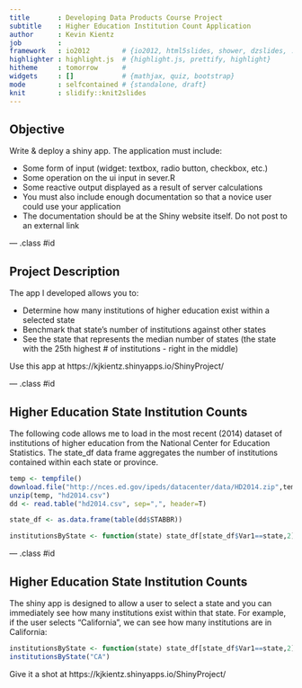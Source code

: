 ---
title       : Developing Data Products Course Project
subtitle    : Higher Education Institution Count Application
author      : Kevin Kientz
job         : 
framework   : io2012        # {io2012, html5slides, shower, dzslides, ...}
highlighter : highlight.js  # {highlight.js, prettify, highlight}
hitheme     : tomorrow      # 
widgets     : []            # {mathjax, quiz, bootstrap}
mode        : selfcontained # {standalone, draft}
knit        : slidify::knit2slides
--- 



## Objective

Write & deploy a shiny app. The application must include:

* Some form of input (widget: textbox, radio button, checkbox, etc.)
* Some operation on the ui input in sever.R
* Some reactive output displayed as a result of server calculations
* You must also include enough documentation so that a novice user could use your application
* The documentation should be at the Shiny website itself. Do not post to an external link


--- .class #id 

## Project Description

The app I developed allows you to:

* Determine how many institutions of higher education exist within a selected state
* Benchmark that state's number of institutions against other states
* See the state that represents the median number of states (the state with the 25th highest # of institutions - right in the middle)


Use this app at https://kjkientz.shinyapps.io/ShinyProject/


--- .class #id

## Higher Education State Institution Counts

The following code allows me to load in the most recent (2014) dataset of institutions of higher education from the National Center for Education Statistics. The state_df data frame aggregates the number of institutions contained within each state or province.

```{r, eval = FALSE}
temp <- tempfile()
download.file("http://nces.ed.gov/ipeds/datacenter/data/HD2014.zip",temp, mode="wb")
unzip(temp, "hd2014.csv")
dd <- read.table("hd2014.csv", sep=",", header=T)

state_df <- as.data.frame(table(dd$STABBR))

institutionsByState <- function(state) state_df[state_df$Var1==state,2]
```

--- .class #id


## Higher Education State Institution Counts

The shiny app is designed to allow a user to select a state and you can immediately see how many institutions exist within that state. For example, if the user selects "California", we can see how many institutions are in California: 

```{r, echo = FALSE}
institutionsByState <- function(state) state_df[state_df$Var1==state,2]
institutionsByState("CA")
```


Give it a shot at https://kjkientz.shinyapps.io/ShinyProject/


